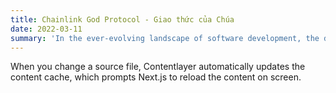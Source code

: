 ```yaml
---
title: Chainlink God Protocol - Giao thức của Chúa
date: 2022-03-11
summary: 'In the ever-evolving landscape of software development, the debate between dynamic and static typing continues to be a hot topic.'
---
```


When you change a source file, Contentlayer automatically updates the content cache, which prompts Next.js to reload the content on screen.
